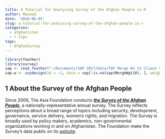 ```yaml
---
title: A Tutorial for Analysing Survey of the Afghan People in R
author: Masood
date: '2018-06-05'
slug: a-tutorial-for-analysing-survey-of-the-afghan-people-in-r
categories:
  - afghanistan
  - r tips
tags:
  - AfghanSurvey
---
```



```r
library(feather)
library(survey)
sap <- read_feather("~/Documents/SAP 2017/Data/TAF Merge W1-12 Client Version v5.1.feather")
sap.w <- svydesign(id = ~1, data = sap[!is.na(sap$MergeWgt10), ], weights = ~MergeWgt10)
```


## 1 About the Survey of the Afghan People

Since 2006, The Asia Foundation conducts [_**the Survey of the Afghan People**_](https://asiafoundation.org/where-we-work/afghanistan/survey/), a nationally-representative annual survey. The Survey reflects perceptions about a broad range of topics including security, development, governance, service delivery, women’s rights, and migration. The Survey is broadly used by policy makers, academics, non-governmental organizations working in and on Afghanistan. The Foundation make the Survey's data public on its [website](https://asiafoundation.org/where-we-work/afghanistan/survey/download-data-form/).
